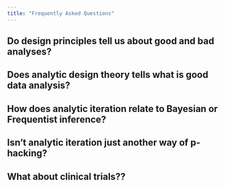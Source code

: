 ```yaml
---
title: "Frequently Asked Questions"
---
```


## Do design principles tell us about good and bad analyses?



## Does analytic design theory tells what is good data analysis?



## How does analytic iteration relate to Bayesian or Frequentist inference?




## Isn't analytic iteration just another way of p-hacking?




## What about clinical trials??


